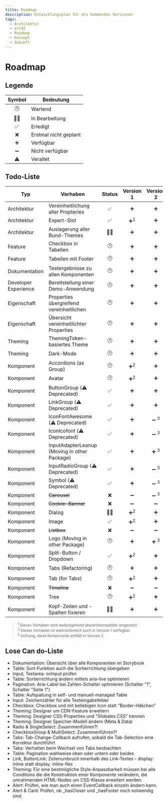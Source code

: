 ```yaml
---
title: Roadmap
description: Entwicklungsplan für die kommenden Versionen
tags:
  - Architektur
  - arc42
  - Roadmap
  - Konzept
  - Zukunft
---
```


# Roadmap

## Legende

| Symbol | Bedeutung             |
| :----: | --------------------- |
|   🕑   | Wartend               |
|   👩‍💻   | In Bearbeitung        |
|   ✅   | Erledigt              |
|   ❌   | Erstmal nicht geplant |
|   ➕   | Verfügbar             |
|   ➖   | Nicht verfügbar       |
|   ⚠️   | Veraltet              |

## Todo-Liste

| Typ                  | Vorhaben                                     | Status |   Version 1    |    Version 2    |
| -------------------- | -------------------------------------------- | :----: | :------------: | :-------------: |
| Architektur          | Vereinheitlichung aller Propteries           |   ✅   |       ➕       |       ➕        |
| Architektur          | Expert-Slot                                  |   ✅   | ➕<sup>1</sup> |       ➕        |
| Architektur          | Auslagerung aller Bund-Themes                |   👩‍💻   |       ➕       |       ➕        |
| Feature              | Checkbox in Tabellen                         |   🕑   |       ➕       |       ➕        |
| Feature              | Tabellen mit Footer                          |   🕑   |       ➕       |       ➕        |
| Dokumentation        | Testergebnisse zu allen Komponenten          |   🕑   |       ➕       |       ➕        |
| Developer Experience | Bereitstellung einer Demo-Anwendung          |   🕑   |       ➕       |       ➕        |
| Eigenschaft          | Properties übergreifend vereinheitlichen     |   🕑   |       ➕       |       ➕        |
| Eigenschaft          | Übersicht vereinheitlichter Properties       |   🕑   |       ➕       |       ➕        |
| Theming              | ThemingToken-basiertes Theme                 |   🕑   |       ➕       |       ➕        |
| Theming              | Dark-Mode                                    |   🕑   |       ➕       |       ➕        |
| Komponent            | Accordions (as Group)                        |   🕑   | ➕<sup>2</sup> |       ➕        |
| Komponent            | Avatar                                       |   🕑   | ➕<sup>2</sup> |       ➕        |
| Komponent            | ButtonGroup (⚠️ Deprecated)                  |   ✅   |       ➕       |       ➕        |
| Komponent            | LinkGroup (⚠️ Deprecated)                    |   ✅   |       ➕       |       ➕        |
| Komponent            | IconFontAwesome (⚠️ Deprecated)              |   ✅   |       ➕       | ➖ <sup>3</sup> |
| Komponent            | IconIcofont (⚠️ Deprecated)                  |   ✅   |       ➕       | ➖ <sup>3</sup> |
| Komponent            | InputAdapterLeanup (Moving in other Package) |   ✅   |       ➕       | ➕ <sup>3</sup> |
| Komponent            | InputRadioGroup (⚠️ Deprecated)              |   ✅   |       ➕       | ➖ <sup>3</sup> |
| Komponent            | Symbol (⚠️ Deprecated)                       |   ✅   |       ➕       | ➖ <sup>3</sup> |
| Komponent            | ~~Carousel~~                                 |   ❌   |       ➖       | ➖ <sup>3</sup> |
| Komponent            | ~~Cookie-Banner~~                            |   ❌   |       ➖       |       ➖        |
| Komponent            | Dialog                                       |   👩‍💻   | ➕<sup>2</sup> |       ➕        |
| Komponent            | Image                                        |   ✅   | ➕<sup>2</sup> |       ➕        |
| Komponent            | ~~Listbox~~                                  |   ❌   |       ➖       |       ➖        |
| Komponent            | Logo (Moving in other Package)               |   🕑   |       ➕       | ➕ <sup>3</sup> |
| Komponent            | Split-Button / Dropdown                      |   ✅   | ➕<sup>2</sup> |       ➕        |
| Komponent            | Tabs (Refactoring)                           |   🕑   |       ➕       |       ➕        |
| Komponent            | Tab (for Tabs)                               |   🕑   | ➕<sup>2</sup> |       ➕        |
| Komponent            | ~~Timeline~~                                 |   ❌   |       ➖       |       ➖        |
| Komponent            | Tree                                         |   🕑   | ➕<sup>2</sup> |       ➕        |
| Komponent            | Kopf-Zeilen und -Spalten fixieren            |   👩‍💻   |       ➕       |       ➕        |

> <small>
> 	<sup>1</sup> Dieses Vorhaben wird weitestgehend abwärtskompatibel umgesetzt.
> 	<br />
> 	<sup>2</sup> Dieses Vorhaben ist wahrscheinlich auch in Version 1 verfügbar.
> 	<br />
> 	<sup>3</sup> Achtung, diese Komponente entfällt in Version 2.
> </small>

## Lose Can do-Liste

- Dokumentation: Übersicht über alle Komponenten im Storybook
- Table: Sort-Funktion auch die Sortierrichtung übergeben
- Input, Textarea: onInput prüfen
- Table: Sortierrichtung ändern mittels aria-live optimieren
- Pagination: Aria-Label bei Zahlen-Schalter optimieren (Schalter "1", Schalter "Seite 1")
- Table: Aufspaltung in self- und manuell-managed Table
- Input: Zeichenzähler für alle Texteingabefelder
- Checkbox: Checkbox und mit beliebigen Icon statt "Border-Häkchen"
- Theming: Designer um CDN-Feature erweitern
- Theming: Designer CSS-Properties und "Globales CSS" trennen
- Theming: Designer Speicher-Modell ändern (Meta & Data)
- Radio & SingleSelect: Zusammenführen?!
- CheckboxGroup & MultiSelect: Zusammenführen?!
- Tabs: Tab-Change-Callback aufrufen, sobald die Tab-Selection eine Korrektur durchführt
- Tabs: Verhalten beim Wechsel von Tabs beobachten
- Table: Pagination wahlweise oben oder untern oder beides
- Link, ButtonLink: Zeilenumbruch innerhalb des Link-Textes - display: inline statt display: inline-flex
- Theming: Für eine bestmögliche Style-Anpassbarkeit müssen bei alle Conditions die die Konstruktion einer Komponente verändern, die umrahmenden HTML-Nodes um CSS-Klasse erweitert werden.
- Alert: Prüfen, wie man auch einen EventCallback einzeln ändern kann.
- Alert & Card: Prüfen, ob \_hasCloser und \_hasFooter noch notwendig sind.
